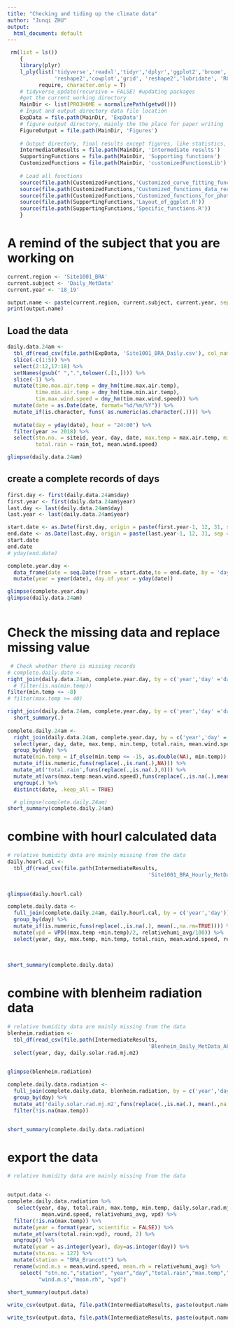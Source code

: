 ---
title: "Checking and tiding up the climate data"
author: "Junqi ZHU"
output:
  html_document: default
---

```{r, warning=FALSE, echo=FALSE, tidy=TRUE, error=FALSE, message=FALSE}
 rm(list = ls())
    {
    library(plyr)
    l_ply(list('tidyverse','readxl','tidyr','dplyr','ggplot2','broom','ggthemes','plotly','purrr',
               'reshape2','cowplot','grid', 'reshape2','lubridate', 'RColorBrewer', 'datacheck'), 
          require, character.only = T)
    # tidyverse_update(recursive = FALSE) #updating packages
    #get the current working directory
    MainDir <- list(PROJHOME = normalizePath(getwd()))
    # Input and output directory data file location
    ExpData = file.path(MainDir, 'ExpData')
    # figure output directory, mainly the the place for paper writing 
    FigureOutput = file.path(MainDir, 'Figures')
    
    # Output directory, final results except figures, like statistics, and intermediate data set
    IntermediateResults = file.path(MainDir, 'Intermediate results')  
    SupportingFunctions = file.path(MainDir, 'Supporting functions')
    CustomizedFunctions = file.path(MainDir, 'customizedFunctionsLib')
    
    # Load all functions
    source(file.path(CustomizedFunctions,'Customized_curve_fitting_functions.R'))
    source(file.path(CustomizedFunctions,'Customized_functions_data_reconstruction.R'))
    source(file.path(CustomizedFunctions,'Customized_functions_for_photosynthesis.R'))
    source(file.path(SupportingFunctions,'Layout_of_ggplot.R'))
    source(file.path(SupportingFunctions,'Specific_functions.R'))
    } 
```

# A remind of the subject that you are working on
```{r}
current.region <- 'Site1001_BRA'
current.subject <- 'Daily_MetData'
current.year <- '18_19'

output.name <- paste(current.region, current.subject, current.year, sep = '_')
print(output.name)

```

## Load the data
```{r, warning=FALSE, echo=FALSE, error=FALSE, message=FALSE}

daily.data.24am <- 
  tbl_df(read_csv(file.path(ExpData, 'Site1001_BRA_Daily.csv'), col_names = F)) %>% 
  slice(-c(1:5)) %>% 
  select(2:12,17:18) %>%
  setNames(gsub(" ",".",tolower(.[1,]))) %>%
  slice(-1) %>%
  mutate(time.max.air.temp = dmy_hm(time.max.air.temp), 
         time.min.air.temp = dmy_hm(time.min.air.temp), 
         tim.max.wind.speed = dmy_hm(tim.max.wind.speed)) %>% 
  mutate(date = as.Date(date, format="%d/%m/%Y")) %>% 
  mutate_if(is.character, funs( as.numeric(as.character(.)))) %>%
  
  mutate(day = yday(date), hour = "24:00") %>% 
  filter(year >= 2018) %>% 
  select(stn.no. = siteid, year, day, date, max.temp = max.air.temp, min.temp = min.air.temp,
         total.rain = rain_tot, mean.wind.speed)

glimpse(daily.data.24am)


```

## create a complete records of days
```{r, warning=FALSE, echo=FALSE, error=FALSE, message=FALSE}
first.day <- first(daily.data.24am$day)
first.year <- first(daily.data.24am$year)
last.day <- last(daily.data.24am$day)
last.year <- last(daily.data.24am$year)

start.date <- as.Date(first.day, origin = paste(first.year-1, 12, 31, sep = '-'))
end.date <- as.Date(last.day, origin = paste(last.year-1, 12, 31, sep = '-'))
start.date
end.date
# yday(end.date)

complete.year.day <- 
  data_frame(date = seq.Date(from = start.date,to = end.date, by = 'day')) %>% 
  mutate(year = year(date), day.of.year = yday(date))

glimpse(complete.year.day)
glimpse(daily.data.24am)
  
```
# Check the missing data and replace missing value
```{r, fig.width=15, fig.height=25,echo=FALSE}

 # Check whether there is missing records
# complete.daily.date <- 
right_join(daily.data.24am, complete.year.day, by = c('year','day' ='day.of.year', 'date')) %>% 
  # filter(is.na(min.temp))
filter(min.temp <= -8)
# filter(max.temp >= 40)

right_join(daily.data.24am, complete.year.day, by = c('year','day' ='day.of.year')) %>% 
  short_summary(.)
  
complete.daily.24am <- 
  right_join(daily.data.24am, complete.year.day, by = c('year','day' ='day.of.year', 'date')) %>% 
  select(year, day, date, max.temp, min.temp, total.rain, mean.wind.speed) %>% 
  group_by(day) %>% 
  mutate(min.temp = if_else(min.temp <= -15, as.double(NA), min.temp)) %>% 
  mutate_if(is.numeric,funs(replace(.,is.nan(.),NA))) %>% 
  mutate_at('total.rain',funs(replace(.,is.na(.),0))) %>% 
  mutate_at(vars(max.temp:mean.wind.speed),funs(replace(.,is.na(.),mean(.,na.rm=TRUE))))%>%
  ungroup(.) %>% 
  distinct(date, .keep_all = TRUE)

  # glimpse(complete.daily.24am)
short_summary(complete.daily.24am)

```


# combine with hourl calculated data
```{r, fig.width=15, fig.height=25,echo=FALSE}
# relative humidity data are mainly missing from the data
daily.hourl.cal <- 
  tbl_df(read_csv(file.path(IntermediateResults, 
                                             'Site1001_BRA_Hourly_MetData_18_19.daily.cal.csv')))
  

glimpse(daily.hourl.cal)

complete.daily.data <- 
  full_join(complete.daily.24am, daily.hourl.cal, by = c('year','day')) %>% 
  group_by(day) %>% 
  mutate_if(is.numeric,funs(replace(.,is.na(.), mean(.,na.rm=TRUE)))) %>% 
  mutate(vpd = VPD((max.temp +min.temp)/2, relativehumi_avg/100)) %>% 
  select(year, day, max.temp, min.temp, total.rain, mean.wind.speed, relativehumi_avg, vpd)  
    
  
    
short_summary(complete.daily.data)  

```


# combine with blenheim radiation data
```{r, fig.width=15, fig.height=25,echo=FALSE}
# relative humidity data are mainly missing from the data
blenheim.radiation <- 
  tbl_df(read_csv(file.path(IntermediateResults, 
                                             'Blenheim_Daily_MetData_APSIM_input.csv'))) %>% 
  select(year, day, daily.solar.rad.mj.m2)
  

glimpse(blenheim.radiation)

complete.daily.data.radiation <-
  full_join(complete.daily.data, blenheim.radiation, by = c('year','day')) %>% 
  group_by(day) %>% 
  mutate_at('daily.solar.rad.mj.m2',funs(replace(.,is.na(.), mean(.,na.rm=TRUE)))) %>% 
  filter(!is.na(max.temp))


short_summary(complete.daily.data.radiation)  

```

# export the data
```{r, fig.width=15, fig.height=25,echo=FALSE}
# relative humidity data are mainly missing from the data


output.data <- 
complete.daily.data.radiation %>% 
   select(year, day, total.rain, max.temp, min.temp, daily.solar.rad.mj.m2,
           mean.wind.speed, relativehumi_avg, vpd) %>% 
  filter(!is.na(max.temp)) %>% 
  mutate(year = format(year, scientific = FALSE)) %>% 
  mutate_at(vars(total.rain:vpd), round, 2) %>% 
  ungroup() %>% 
  mutate(year = as.integer(year), day=as.integer(day)) %>% 
  mutate(stn.no. = 127) %>% 
  mutate(station = "BRA_Brancott") %>% 
  rename(wind.m.s = mean.wind.speed, mean.rh = relativehumi_avg) %>%
    select( "stn.no.","station", "year","day","total.rain","max.temp","min.temp", "daily.solar.rad.mj.m2", 
          "wind.m.s","mean.rh", "vpd")
  
short_summary(output.data)

write_csv(output.data, file.path(IntermediateResults, paste(output.name, "APSIM_input.csv", sep = '_')))

write_tsv(output.data, file.path(IntermediateResults, paste(output.name, "APSIM_input.met", sep = '_')))
```





















